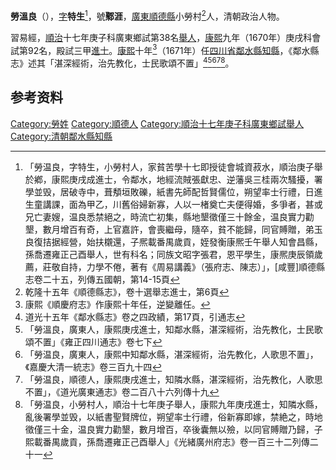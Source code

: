{{明清人物信息框
| 姓名 = 周世澤
| 圖片名稱=  
| 圖片大小 = 220px
| 圖片說明 =  
| 最高職務 = [[四川|四川]][[鄰水縣知縣|鄰水縣知縣]]
| 國家 = 大清
| 爵位 =
| 籍貫 = [[廣東|廣東]][[順德縣|順德縣]]
| 族裔 =  
| 旗籍 =  
| 字號 = 字特生，號鄹涯
| 諡號 = 
| 出生日期 = 崇禎十年丁丑三月十二日〔1637年4月6日〕<ref>《康熙九年庚戌科會試三百八名進士三代履歷便覽》</ref>
| 出生地點 =
| 逝世日期 =  
| 逝世地點 = 
| 墓葬 = 
| 配偶 =  
| 親屬 = 曾祖勞觀政；祖勞廷選；父勞騰高  
| 出身 = 
*  康熙九年庚戌科進士
| 經歷 = 
| 著作 =  
*
*
*
}}
'''勞溫良'''（{{bd|1637年|4月6日|？年||catIdx=L勞}}），[[表字|字]]'''特生'''<ref>「勞温良，字特生，小勞村人，家貧苦學十七即授徒會城資菽水，順治庚子舉於鄕，康熙庚戌成進士，令鄰水，地經流賊張獻忠、逆藩吳三桂兩次騷擾，署學並毁，居破寺中，葺頺垣敗礫，紙書先師配哲賢儒位，朔望率士行禮，日進生童講課，面為甲乙，川舊俗婦新寡，人以一楮奠亡夫便得婚，多爭者，甚或兄亡妻嫂，温良悉禁絕之，時流亡初集，縣地墾徵僅三十餘金，温良實力勸墾，數月增百有奇，上官嘉許，會喪繼母，隨卒，貧不能歸，同官賻贈，弟玉良復拮据經營，始扶櫬還，子熈載番禺歲貢，姪發衡康熈壬午舉人知會昌縣，孫喬遷雍正己酉舉人，世有科名；同族文昭字張君，恩平學生，康熈庚辰領歲薦，莊敬自持，力學不倦，著有《周易講義》（張府志、陳志）」，[咸豐]順德縣志卷二十五，列傳五國朝，第14-15頁</ref>，號'''鄹涯'''，[[廣東|廣東]][[順德縣|順德縣]]小勞村<ref>乾隆十五年《順德縣志》，卷十選舉志進士，第6頁</ref>人，清朝政治人物。

習易經，[[順治|順治]]十七年庚子科廣東鄉試第38名[[舉人|舉人]]，[[康熙|康熙]]九年（1670年）庚戌科會試第92名，殿試三甲[[進士|進士]]。[[康熙|康熙]]十年<ref>康熙《順慶府志》作康熙十年任，逆變離任。</ref>（1671年）任[[四川省|四川省]][[鄰水縣|鄰水縣]][[知縣|知縣]]，《鄰水縣志》述其「湛深經術，治先教化，士民歌頌不置」<ref>道光十五年《鄰水縣志》卷之四政績，第17頁，引通志</ref><ref>「勞溫良，廣東人，康熙庚戌進士，知鄰水縣，湛深經術，治先教化，士民歌頌不置」《雍正四川通志》卷七下</ref><ref>「勞温良，廣東人，康熙中知鄰水縣，湛深經術，治先教化，人歌思不置」，《嘉慶大清一統志》卷三百九十四</ref><ref>「勞温良，順德人，康熙庚戌進士，知隣水縣，湛深經術，治先教化，人歌思不置」，《道光廣東通志》卷二百八十六列傳十九</ref><ref>「勞温良，小勞村人，順治十七年庚子舉人，康熙九年庚戌進士，知隣水縣，亂後署學並毁，以紙書聖賢牌位，朔望率士行禮，俗新寡即嫁，禁絶之，時地徵僅三十金，温良實力勸墾，數月增百，卒後囊無以殮，以同官賻贈乃歸，子熙載番禺歲貢，孫喬遷雍正己酉舉人」《光緒廣州府志》卷一百三十二列傳二十一</ref>。

== 参考资料 ==
{{reflist}}

{{康熙九年庚戌科殿試金榜}}
{{鄰水縣知縣}}

{{Authority control}}

{{DEFAULTSORT:}}
[[Category:勞姓|Category:勞姓]]
[[Category:順德人|Category:順德人]]
[[Category:順治十七年庚子科廣東鄉試舉人|Category:順治十七年庚子科廣東鄉試舉人]]
[[Category:清朝鄰水縣知縣|Category:清朝鄰水縣知縣]]